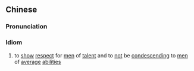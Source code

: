 {{also|礼贤下士}}
==Chinese==
{{zh-forms|s=礼贤下士}}

===Pronunciation===
{{zh-pron
|m=lǐ xián xià shì
|cat=id
}}

===Idiom===
{{zh-idiom}}

# to [[show]] [[respect]] for [[men]] of [[talent]] and to [[not]] be [[condescending]] to [[men]] of [[average]] [[abilities]]